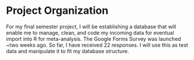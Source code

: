 # Project Organization

For my final semester project, I will be establishing a database that will enable me to manage, clean, and code my incoming data for eventual import into R for meta-analysis. The Google Forms Survey was launched ~two weeks ago. So far, I have received 22 responses. I will use this as test data and manipulate it to fit my database structure.
